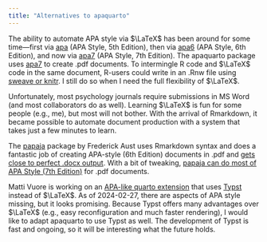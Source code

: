 ```yaml
---
title: "Alternatives to apaquarto"
---
```


The ability to automate APA style via $\LaTeX$ has been around for some time---first via [apa](https://ctan.org/pkg/apa) (APA Style, 5th Edition), then via [apa6](https://ctan.org/pkg/apa6) (APA Style, 6th Edition), and now via [apa7](https://ctan.org/pkg/apa7) (APA Style, 7th Edition). The apaquarto package uses [apa7](https://ctan.org/pkg/apa7) to create .pdf documents. To intermingle R code and $\LaTeX$ code in the same document, R-users could write in an .Rnw file using [sweave or knitr](https://support.posit.co/hc/en-us/articles/200552056-Using-Sweave-and-knitr). I still do so when I need the full flexibility of $\LaTeX$.

Unfortunately, most psychology journals require submissions in MS Word (and most collaborators do as well). Learning $\LaTeX$ is fun for some people (e.g., me), but most will not bother. With the arrival of Rmarkdown, it became possible to automate document production with a system that takes just a few minutes to learn. 

The [papaja](https://github.com/crsh/papaja) package by Frederick Aust uses Rmarkdown syntax and does a fantastic job of creating APA-style (6th Edition) documents in .pdf and [gets close to perfect .docx output](https://frederikaust.com/papaja_man/limitations.html#microsoft-word-documents). With a bit of tweaking, [papaja can do most of APA Style (7th Edition)](https://github.com/crsh/papaja/issues/342) for .pdf documents.

Matti Vuore is working on an [APA-like quarto extension](https://github.com/mvuorre/quarto-apaish) that uses [Typst](https://typst.app/) instead of $\LaTeX$. As of 2024-02-27, there are aspects of APA style missing, but it looks promising. Because Typst offers many advantages over $\LaTeX$ (e.g., easy reconfiguration and much faster rendering), I would like to adapt apaquarto to use Typst as well. The development of Typst is fast and ongoing, so it will be interesting what the future holds.

